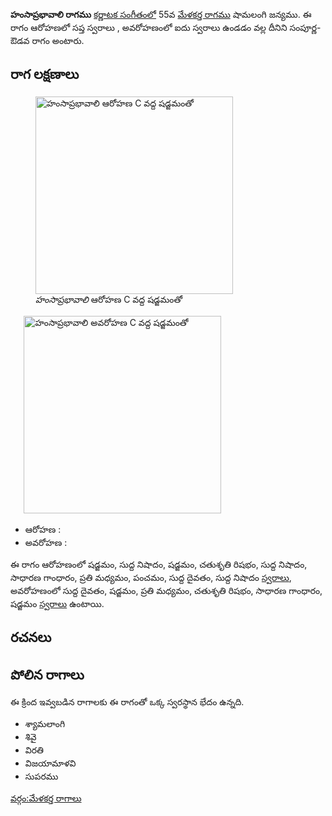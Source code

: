 {{Infobox ragam
	| name          	= హంసాప్రభావాలి
	| synonym	    	= 
	| mela          	= 
	| chakra        	= 
	| janaka        	= 
	| type          	= సంపూర్ణ-ఔడవ
	| arohanam      	= {{svaraC|S|N1|S|R2|N1|G2|M2|P|D1|N1}} 
	| avarohanam    	= {{svaraC|D1|S|M2|R2|G2|S}}
	| jeeva         	=
	| chhaya        	=
	| nyasa         	=
	| vishesha      	= 
	| equivalent  		= 
}}
{{కర్ణాటక సంగీత రాగాలు}}
'''హంసాప్రభావాలి రాగము''' [[కర్ణాటక సంగీతం]]లో 55వ [[మేళకర్త రాగము]] షామలంగి జన్యము.  ఈ రాగం ఆరోహణలో సప్త స్వరాలు , అవరోహణంలో ఐదు స్వరాలు ఉండడం వల్ల దీనిని సంపూర్ణ-ఔడవ రాగం అంటారు.


==రాగ లక్షణాలు==
[[Image:hamsaprabhavali_ar_kb2wiki.png|thumb|right|316px|''హంసాప్రభావాలి'' ఆరోహణ C వద్ద షడ్జమంతో]]
	[[Image:hamsaprabhavali_av_kb2wiki.png|thumb|right|316px|''హంసాప్రభావాలి'' అవరోహణ C వద్ద షడ్జమంతో]]

* ఆరోహణ : {{svaraC|S|N1|S|R2|N1|G2|M2|P|D1|N1}} 
* అవరోహణ : {{svaraC|D1|S|M2|R2|G2|S}}

ఈ రాగం ఆరోహణంలో షడ్జమం, సుద్ద నిషాదం, షడ్జమం, చతుశృతి రిషభం, సుద్ద నిషాదం, సాధారణ  గాంధారం, ప్రతి మధ్యమం, పంచమం, సుద్ద దైవతం, సుద్ద నిషాదం [[స్వరాలు]], అవరోహణంలో సుద్ద దైవతం, షడ్జమం, ప్రతి మధ్యమం, చతుశృతి రిషభం, సాధారణ  గాంధారం, షడ్జమం [[స్వరాలు]] ఉంటాయి.

==రచనలు==



==పోలిన రాగాలు==
ఈ క్రింద ఇవ్వబడిన రాగాలకు ఈ రాగంతో ఒక్క స్వరస్థాన భేదం ఉన్నది.
* శ్యామలాంగి
*  శివై
* విరతి
* విజయామాళవి
* సుపరము



[[వర్గం:మేళకర్త రాగాలు]]